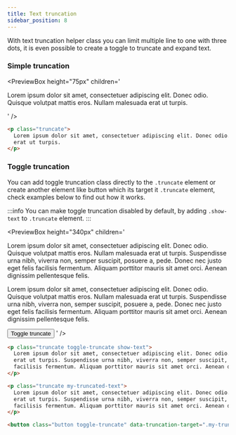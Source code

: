 ```yaml
---
title: Text truncation
sidebar_position: 8
---
```



With text truncation helper class you can limit multiple line to one with three dots, it is even possible to create a toggle to truncate and expand text.

### Simple truncation

<PreviewBox
	height="75px"
	children='
<!DOCTYPE html>
<html lang="en">
	<head>
		<meta charset="UTF-8" />
		<meta http-equiv="X-UA-Compatible" content="IE=edge" />
		<meta name="viewport" content="width=device-width, initial-scale=1.0" />
		<link rel="stylesheet" href="https://raw.githack.com/amir2mi/FlatifyCSS/master/dist/css/flatify-min.css" />
		<title>Text truncation</title>
	</head>
	<body>
        <div class="flex-center">
            <p class="truncate">
                Lorem ipsum dolor sit amet, consectetuer adipiscing elit. Donec odio. Quisque volutpat mattis eros. Nullam malesuada erat ut turpis.
            </p>
        </div>
    </body>

</html>
'
/>

```html title="index.html"
<p class="truncate">
  Lorem ipsum dolor sit amet, consectetuer adipiscing elit. Donec odio. Quisque volutpat mattis eros. Nullam malesuada
  erat ut turpis.
</p>
```

### Toggle truncation

You can add toggle truncation class directly to the `.truncate` element or create another element like button which its target it `.truncate` element, check examples below to find out how it works.

:::info
You can make toggle truncation disabled by default, by adding `.show-text` to `.truncate` element.
:::

<PreviewBox
  height="340px"
  children='
<!DOCTYPE html>
<html lang="en">
	<head>
		<meta charset="UTF-8" />
		<meta http-equiv="X-UA-Compatible" content="IE=edge" />
		<meta name="viewport" content="width=device-width, initial-scale=1.0" />
		<link rel="stylesheet" href="https://raw.githack.com/amir2mi/FlatifyCSS/master/dist/css/flatify-min.css" />
		<title>Text truncation</title>
		 <script src="https://raw.githack.com/amir2mi/flatifycss/master/dist/js/flatify-min.js"></script>
	</head>
	<body>
		<p class="truncate toggle-truncate show-text">
			Lorem ipsum dolor sit amet, consectetuer adipiscing elit. Donec odio. Quisque volutpat mattis eros. Nullam malesuada erat ut turpis. Suspendisse urna nibh, viverra non, semper suscipit, posuere a, pede.
			Donec nec justo eget felis facilisis fermentum. Aliquam porttitor mauris sit amet orci. Aenean dignissim pellentesque felis.
		</p>
		<p class="truncate my-truncated-text">
			Lorem ipsum dolor sit amet, consectetuer adipiscing elit. Donec odio. Quisque volutpat mattis eros. Nullam malesuada erat ut turpis. Suspendisse urna nibh, viverra non, semper suscipit, posuere a, pede.
			Donec nec justo eget felis facilisis fermentum. Aliquam porttitor mauris sit amet orci. Aenean dignissim pellentesque felis.
		</p>
		<button class="button toggle-truncate" data-truncation-target=".my-truncated-text">Toggle truncate</button>
    </body>
</html>
'
/>

```html {1,7,12} title="index.html"
<p class="truncate toggle-truncate show-text">
  Lorem ipsum dolor sit amet, consectetuer adipiscing elit. Donec odio. Quisque volutpat mattis eros. Nullam malesuada
  erat ut turpis. Suspendisse urna nibh, viverra non, semper suscipit, posuere a, pede. Donec nec justo eget felis
  facilisis fermentum. Aliquam porttitor mauris sit amet orci. Aenean dignissim pellentesque felis.
</p>

<p class="truncate my-truncated-text">
  Lorem ipsum dolor sit amet, consectetuer adipiscing elit. Donec odio. Quisque volutpat mattis eros. Nullam malesuada
  erat ut turpis. Suspendisse urna nibh, viverra non, semper suscipit, posuere a, pede. Donec nec justo eget felis
  facilisis fermentum. Aliquam porttitor mauris sit amet orci. Aenean dignissim pellentesque felis.
</p>

<button class="button toggle-truncate" data-truncation-target=".my-truncated-text">Toggle truncate</button>
```
